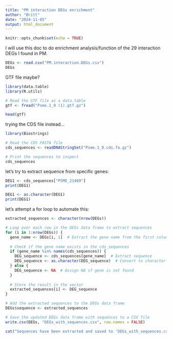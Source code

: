 ```yaml
---
title: "PM interaction DEGs enrichment"
author: "Britt"
date: "2024-11-05"
output: html_document
---
```


```r
knitr::opts_chunk$set(echo = TRUE)
```

I will use this doc to do enrichment analysis/function of the 29 interaction DEGs I found in PM.

```r
DEGs <- read.csv("PM.interaction.DEGs.csv") 
DEGs
```

GTF file maybe?

```r
library(data.table)
library(R.utils)

# Read the GTF file as a data.table
gtf <- fread("Psme.1_0 (1).gtf.gz")

head(gtf)
```

trying the CDS file instead...

```r
library(Biostrings)

# Read the CDS FASTA file
cds_sequences <- readDNAStringSet("Psme.1_0.cds.fa.gz")

# Print the sequences to inspect
cds_sequences
```
let's try to extract sequence from specific genes:

```r
DEG1 <- cds_sequences["PSME_21469"]
print(DEG1)
```
```r
DEG1 <- as.character(DEG1)
print(DEG1)
```
let's attempt a for loop to automate this:

```r

extracted_sequences <- character(nrow(DEGs))

# Loop over each row in the DEGs data frame to extract sequences
for (i in 1:nrow(DEGs)) {
  gene_name <- DEGs[i, 1]  # Extract the gene name from the first column
  
  # Check if the gene name exists in the cds_sequences
  if (gene_name %in% names(cds_sequences)) {
    DEG_sequence <- cds_sequences[gene_name]  # Extract sequence
    DEG_sequence <- as.character(DEG_sequence)  # Convert to character string
  } else {
    DEG_sequence <- NA  # Assign NA if gene is not found
  }
  
  # Store the result in the vector
  extracted_sequences[i] <- DEG_sequence
}

# Add the extracted sequences to the DEGs data frame
DEGs$sequence <- extracted_sequences

# Save the updated DEGs data frame with sequences to a CSV file
write.csv(DEGs, "DEGs_with_sequences.csv", row.names = FALSE)

cat("Sequences have been extracted and saved to 'DEGs_with_sequences.csv'.")

```







